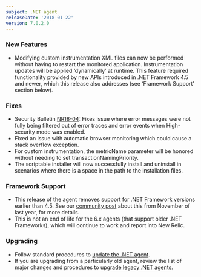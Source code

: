 ```yaml
---
subject: .NET agent
releaseDate: '2018-01-22'
version: 7.0.2.0
---
```


### New Features

* Modifying custom instrumentation XML files can now be performed without having to restart the monitored application. Instrumentation updates will be applied ‘dynamically’ at runtime. This feature required functionality provided by new APIs introduced in .NET Framework 4.5 and newer, which this release also addresses (see ‘Framework Support’ section below).

### Fixes

* Security Bulletin [NR18-04](https://docs.newrelic.com/docs/accounts-partnerships/welcome-new-relic/security-bulletins/security-bulletin-nr18-04): Fixes issue where error messages were not fully being filtered out of error traces and error events when High-security mode was enabled.
* Fixed an issue with automatic browser monitoring which could cause a stack overflow exception.
* For custom instrumentation, the metricName parameter will be honored without needing to set transactionNamingPriority.
* The scriptable installer will now successfully install and uninstall in scenarios where there is a space in the path to the installation files.

### Framework Support

* This release of the agent removes support for .NET Framework versions earlier than 4.5. See our [community post](https://discuss.newrelic.com/t/net-agent-security-enhancements-and-legacy-framework-deprecation/52877) about this from November of last year, for more details.
* This is not an end of life for the 6.x agents (that support older .NET Frameworks), which will continue to work and report into New Relic.

### Upgrading

* Follow standard procedures to [update the .NET agent](/docs/agents/net-agent/installation-configuration/update-net-agent).
* If you are upgrading from a particularly old agent, review the list of major changes and procedures to [upgrade legacy .NET agents](/docs/agents/net-agent/troubleshooting/upgrade-legacy-net-agents).

